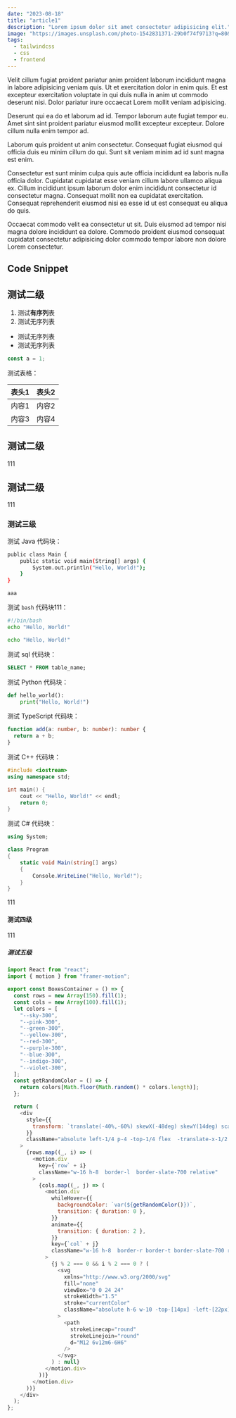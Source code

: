 ```yaml
---
date: "2023-08-18"
title: "article1"
description: "Lorem ipsum dolor sit amet consectetur adipisicing elit."
image: "https://images.unsplash.com/photo-1542831371-29b0f74f9713?q=80&w=3540&auto=format&fit=crop&ixlib=rb-4.0.3&ixid=M3wxMjA3fDB8MHxwaG90by1wYWdlfHx8fGVufDB8fHx8fA%3D%3D"
tags:
  - tailwindcss
  - css
  - frontend
---
```


Velit cillum fugiat proident pariatur anim proident laborum incididunt magna in labore adipisicing veniam quis. Ut et exercitation dolor in enim quis. Et est excepteur exercitation voluptate in qui duis nulla in anim ut commodo deserunt nisi. Dolor pariatur irure occaecat Lorem mollit veniam adipisicing.

Deserunt qui ea do et laborum ad id. Tempor laborum aute fugiat tempor eu. Amet sint sint proident pariatur eiusmod mollit excepteur excepteur. Dolore cillum nulla enim tempor ad.

Laborum quis proident ut anim consectetur. Consequat fugiat eiusmod qui officia duis eu minim cillum do qui. Sunt sit veniam minim ad id sunt magna est enim.

Consectetur est sunt minim culpa quis aute officia incididunt ea laboris nulla officia dolor. Cupidatat cupidatat esse veniam cillum labore ullamco aliqua ex. Cillum incididunt ipsum laborum dolor enim incididunt consectetur id consectetur magna. Consequat mollit non ea cupidatat exercitation. Consequat reprehenderit eiusmod nisi ea esse id ut est consequat eu aliqua do quis.

Occaecat commodo velit ea consectetur ut sit. Duis eiusmod ad tempor nisi magna dolore incididunt ea dolore. Commodo proident eiusmod consequat cupidatat consectetur adipisicing dolor commodo tempor labore non dolore Lorem consectetur.

## Code Snippet

## 测试二级

1. 测试**有序列**表
2. 测试无序列表

- 测试无序列表
- 测试无序列表

```javascript
const a = 1;
```

测试表格：

| 表头1 | 表头2 |
|-------|-------|
| 内容1 | 内容2 |
| 内容3 | 内容4 |

## 测试二级

111

## 测试二级

111

### 测试三级

测试 Java 代码块：

```bash
public class Main {
    public static void main(String[] args) {
        System.out.println("Hello, World!");
    }
}
```

`aaa`

测试 `bash` 代码块111：

```bash
#!/bin/bash
echo "Hello, World!"
```

```bash
echo "Hello, World!"
```

测试 sql 代码块：

```sql
SELECT * FROM table_name;
```

测试 Python 代码块：

```python
def hello_world():
    print("Hello, World!")
```

测试 TypeScript 代码块：

```typescript
function add(a: number, b: number): number {
  return a + b;
}
```

测试 C++ 代码块：

```cpp
#include <iostream>
using namespace std;

int main() {
    cout << "Hello, World!" << endl;
    return 0;
}
```

测试 C# 代码块：

```csharp
using System;

class Program
{
    static void Main(string[] args)
    {
        Console.WriteLine("Hello, World!");
    }
}
```

111

#### 测试四级

111

##### 测试五级

```javascript
import React from "react";
import { motion } from "framer-motion";

export const BoxesContainer = () => {
  const rows = new Array(150).fill(1);
  const cols = new Array(100).fill(1);
  let colors = [
    "--sky-300",
    "--pink-300",
    "--green-300",
    "--yellow-300",
    "--red-300",
    "--purple-300",
    "--blue-300",
    "--indigo-300",
    "--violet-300",
  ];
  const getRandomColor = () => {
    return colors[Math.floor(Math.random() * colors.length)];
  };

  return (
    <div
      style={{
        transform: `translate(-40%,-60%) skewX(-48deg) skewY(14deg) scale(0.675) rotate(0deg) translateZ(0)`,
      }}
      className="absolute left-1/4 p-4 -top-1/4 flex  -translate-x-1/2 -translate-y-1/2 w-full h-full z-0 "
    >
      {rows.map((_, i) => (
        <motion.div
          key={`row` + i}
          className="w-16 h-8  border-l  border-slate-700 relative"
        >
          {cols.map((_, j) => (
            <motion.div
              whileHover={{
                backgroundColor: `var(${getRandomColor()})`,
                transition: { duration: 0 },
              }}
              animate={{
                transition: { duration: 2 },
              }}
              key={`col` + j}
              className="w-16 h-8  border-r border-t border-slate-700 relative"
            >
              {j % 2 === 0 && i % 2 === 0 ? (
                <svg
                  xmlns="http://www.w3.org/2000/svg"
                  fill="none"
                  viewBox="0 0 24 24"
                  strokeWidth="1.5"
                  stroke="currentColor"
                  className="absolute h-6 w-10 -top-[14px] -left-[22px] text-slate-700 stroke-[1px] pointer-events-none"
                >
                  <path
                    strokeLinecap="round"
                    strokeLinejoin="round"
                    d="M12 6v12m6-6H6"
                  />
                </svg>
              ) : null}
            </motion.div>
          ))}
        </motion.div>
      ))}
    </div>
  );
};
```

